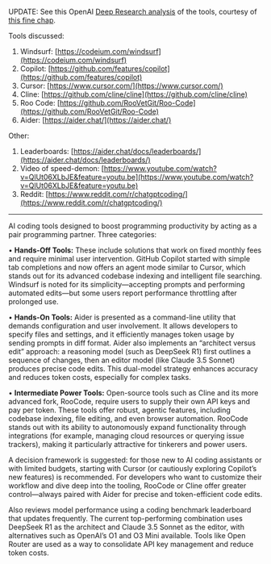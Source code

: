 
UPDATE: See this OpenAI [Deep Research analysis](https://chatgpt.com/share/67a8dcb1-0b40-8013-907c-6ea89f09c002) of the tools, courtesy of [this fine chap](https://www.reddit.com/r/ChatGPTPro/comments/1ikt7ul/comment/mbuxesx/).

Tools discussed:

1.  Windsurf: [https://codeium.com/windsurf](https://codeium.com/windsurf)
2.  Copilot: [https://github.com/features/copilot](https://github.com/features/copilot)
3.  Cursor: [https://www.cursor.com/](https://www.cursor.com/)
4.  Cline: [https://github.com/cline/cline](https://github.com/cline/cline)
5.  Roo Code: [https://github.com/RooVetGit/Roo-Code](https://github.com/RooVetGit/Roo-Code)
6.  Aider: [https://aider.chat/](https://aider.chat/)

Other:

1.  Leaderboards: [https://aider.chat/docs/leaderboards/](https://aider.chat/docs/leaderboards/)
2.  Video of speed-demon: [https://www.youtube.com/watch?v=QlUt06XLbJE&feature=youtu.be](https://www.youtube.com/watch?v=QlUt06XLbJE&feature=youtu.be)
3.  Reddit: [https://www.reddit.com/r/chatgptcoding/](https://www.reddit.com/r/chatgptcoding/)

---

AI coding tools designed to boost programming productivity by acting as a pair programming partner. Three categories:

• **Hands-Off Tools:** These include solutions that work on fixed monthly fees and require minimal user intervention. GitHub Copilot started with simple tab completions and now offers an agent mode similar to Cursor, which stands out for its advanced codebase indexing and intelligent file searching. Windsurf is noted for its simplicity—accepting prompts and performing automated edits—but some users report performance throttling after prolonged use.

• **Hands-On Tools:** Aider is presented as a command-line utility that demands configuration and user involvement. It allows developers to specify files and settings, and it efficiently manages token usage by sending prompts in diff format. Aider also implements an “architect versus edit” approach: a reasoning model (such as DeepSeek R1) first outlines a sequence of changes, then an editor model (like Claude 3.5 Sonnet) produces precise code edits. This dual-model strategy enhances accuracy and reduces token costs, especially for complex tasks.

• **Intermediate Power Tools:** Open-source tools such as Cline and its more advanced fork, RooCode, require users to supply their own API keys and pay per token. These tools offer robust, agentic features, including codebase indexing, file editing, and even browser automation. RooCode stands out with its ability to autonomously expand functionality through integrations (for example, managing cloud resources or querying issue trackers), making it particularly attractive for tinkerers and power users.

A decision framework is suggested: for those new to AI coding assistants or with limited budgets, starting with Cursor (or cautiously exploring Copilot’s new features) is recommended. For developers who want to customize their workflow and dive deep into the tooling, RooCode or Cline offer greater control—always paired with Aider for precise and token-efficient code edits.

Also reviews model performance using a coding benchmark leaderboard that updates frequently. The current top-performing combination uses DeepSeek R1 as the architect and Claude 3.5 Sonnet as the editor, with alternatives such as OpenAI’s O1 and O3 Mini available. Tools like Open Router are used as a way to consolidate API key management and reduce token costs.